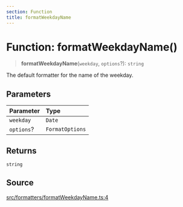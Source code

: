 ```yaml
---
section: Function
title: formatWeekdayName
---
```


# Function: formatWeekdayName()

> **formatWeekdayName**(`weekday`, `options`?): `string`

The default formatter for the name of the weekday.

## Parameters

| Parameter | Type |
| :------ | :------ |
| `weekday` | `Date` |
| `options`? | `FormatOptions` |

## Returns

`string`

## Source

[src/formatters/formatWeekdayName.ts:4](https://github.com/gpbl/react-day-picker/blob/854070dd0/src/formatters/formatWeekdayName.ts#L4)
